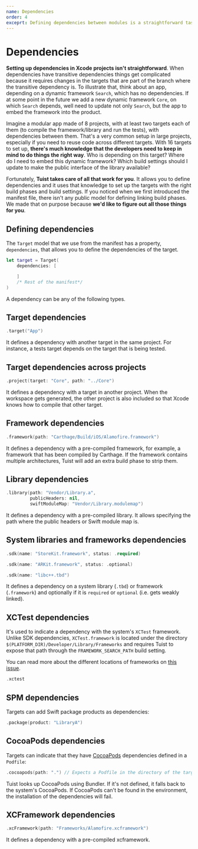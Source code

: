 ```yaml
---
name: Dependencies
order: 4
exceprt: Defining dependencies between modules is a straightforward task in Tuist. This document describes how to use this feature, and all types of dependencies that targets can define.
---
```



# Dependencies

**Setting up dependencies in Xcode projects isn't straightforward**. When dependencies have transitive dependencies things get complicated because it requires changes in the targets that are part of the branch where the transitive dependency is. To illustrate that, think about an app, depending on a dynamic framework `Search`, which has no dependencies. If at some point in the future we add a new dynamic framework `Core`, on which `Search` depends, well need to update not only `Search`, but the app to embed the framework into the product.

Imagine a modular app made of 8 projects, with at least two targets each of them \(to compile the framework/library and run the tests\), with dependencies between them. That's a very common setup in large projects, especially if you need to reuse code across different targets. With 16 targets to set up, **there's much knowledge that the developers need to keep in mind to do things the right way**. Who is depending on this target? Where do I need to embed this dynamic framework? Which build settings should I update to make the public interface of the library available?

Fortunately, **Tuist takes care of all that work for you**. It allows you to define dependencies and it uses that knowledge to set up the targets with the right build phases and build settings.
If you noticed when we first introduced the manifest file, there isn't any public model for defining linking build phases. We made that on purpose because **we'd like to figure out all those things for you**.

## Defining dependencies

The `Target` model that we use from the manifest has a property, `dependencies`, that allows you to define the dependencies of the target.

```swift
let target = Target(
    dependencies: [

    ]
    /* Rest of the manifest*/
)
```

A dependency can be any of the following types.

## Target dependencies

```swift
.target("App")
```

It defines a dependency with another target in the same project. For instance, a tests target depends on the target that is being tested.

<Message
  info
  title="Tests host app"
  description="In order for an app to be the host target of a tests target, the app target should be added as a dependency."
/>

## Target dependencies across projects

```swift
.project(target: "Core", path: "../Core")
```

It defines a dependency with a target in another project. When the workspace gets generated, the other project is also included so that Xcode knows how to compile that other target.

## Framework dependencies

```swift
.framework(path: "Carthage/Build/iOS/Alamofire.framework")
```

It defines a dependency with a pre-compiled framework, for example, a framework that has been compiled by Carthage. If the framework contains multiple architectures, Tuist will add an extra build phase to strip them.

## Library dependencies

```swift
.library(path: "Vendor/Library.a",
         publicHeaders: nil,
         swiftModuleMap: "Vendor/Library.modulemap")
```

It defines a dependency with a pre-compiled library. It allows specifying the path where the public headers or Swift module map is.

## System libraries and frameworks dependencies

```swift
.sdk(name: "StoreKit.framework", status: .required)
```

```swift
.sdk(name: "ARKit.framework", status: .optional)
```

```swift
.sdk(name: "libc++.tbd")
```

It defines a dependency on a system library (`.tbd`) or framework (`.framework`) and optionally if it is `required` or `optional` (i.e. gets weakly linked).

## XCTest dependencies

It's used to indicate a dependency with the system's `XCTest` framework. Unlike SDK dependencies, `XCTest.framework` is located under the directory `$(PLATFORM_DIR)/Developer/Library/Frameworks` and requires Tuist to expose that path through the `FRAMEWORK_SEARCH_PATH` build setting.

You can read more about the different locations of frameworks on [this issue](https://github.com/tuist/tuist/issues/837).

```swift
.xctest
```

## SPM dependencies

Targets can add Swift package products as dependencies:

```swift
.package(product: "LibraryA")
```

## CocoaPods dependencies

Targets can indicate that they have [CocoaPods](https://cocoapods.org) dependencies defined in a `Podfile`:

```swift
.cocoapods(path: ".") // Expects a Podfile in the directory of the target's project
```

Tuist looks up CocoaPods using Bundler. If it's not defined, it falls back to the system's CocoaPods. If CocoaPods can't be found in the environment, the installation of the dependencies will fail.

<Message
  info
  title="Repository update"
  description="The underlying 'pod install' is executed with the `--update-repo` argument to ensure the local repository of pod specs is up to date."
/>
<Message
  warning
  title="Podfile validation"
  description="Tuist does not parse the CocoaPods dependency graph nor runs any validation. It's the user responsibility ensure the right format of the 'Podfile'."
/>

## XCFramework dependencies

```swift
.xcFramework(path: "Frameworks/Alamofire.xcframework")
```

It defines a dependency with a pre-compiled xcframework.
